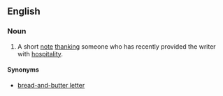 ==English==

===Noun===
{{en-noun}}

# A short [[note]] [[thank]]ing someone who has recently provided the writer with [[hospitality]].
====Synonyms====
*[[bread-and-butter letter]]